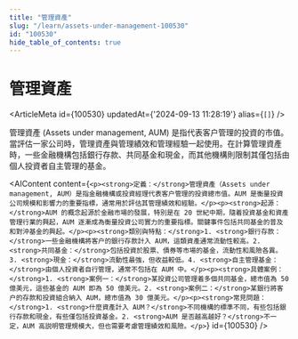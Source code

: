 ```yaml
---
title: "管理資產"
slug: "/learn/assets-under-management-100530"
id: "100530"
hide_table_of_contents: true
---
```



# 管理資產

<ArticleMeta id={100530} updatedAt={'2024-09-13 11:28:19'} alias={`[]`} />
<div className='border-solid border-b border-t-0 my-4 border-[var(--ifm-color-gray-300)]' />

管理資產 (Assets under management, AUM) 是指代表客户管理的投資的市值。當評估一家公司時，管理資產與管理績效和管理經驗一起使用。在計算管理資產時，一些金融機構包括銀行存款、共同基金和現金，而其他機構則限制其僅包括由個人投資者自主管理的基金。

<AIContent content={`<p><strong>定義：</strong>管理資產（Assets under management, AUM）是指金融機構或投資經理代表客户管理的投資總市值。AUM 是衡量投資公司規模和影響力的重要指標，通常用於評估其管理績效和經驗。</p><p><strong>起源：</strong>AUM 的概念起源於金融市場的發展，特別是在 20 世紀中期，隨着投資基金和資產管理行業的興起，AUM 逐漸成為衡量投資公司實力的重要指標。關鍵事件包括共同基金的普及和對沖基金的興起。</p><p><strong>類別與特點：</strong>1. <strong>銀行存款：</strong>一些金融機構將客户的銀行存款計入 AUM，這類資產通常流動性較高。2. <strong>共同基金：</strong>包括投資於股票、債券等市場的基金，流動性和風險各異。3. <strong>現金：</strong>流動性最強，但收益較低。4. <strong>自主管理基金：</strong>由個人投資者自行管理，通常不包括在 AUM 中。</p><p><strong>具體案例：</strong>1. <strong>案例一：</strong>某投資公司管理着多個共同基金，總市值為 50 億美元，這些基金的 AUM 即為 50 億美元。2. <strong>案例二：</strong>某銀行將客户的存款和投資組合納入 AUM，總市值為 30 億美元。</p><p><strong>常見問題：</strong>1. <strong>什麼資產計入 AUM？</strong>不同機構的標準不同，有些包括銀行存款和現金，有些僅包括投資基金。2. <strong>AUM 是否越高越好？</strong>不一定，AUM 高説明管理規模大，但也需要考慮管理績效和風險。</p>`} id={100530} />
